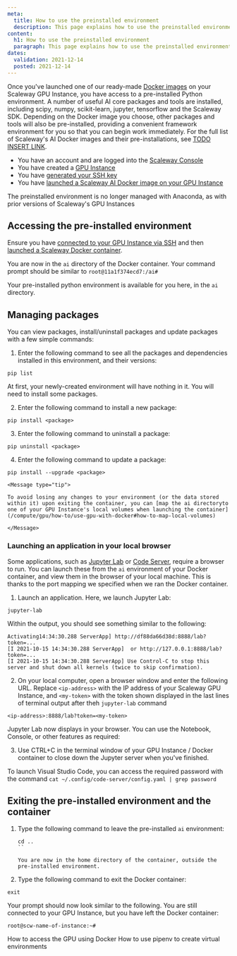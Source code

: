 ```yaml
---
meta:
  title: How to use the preinstalled environment
  description: This page explains how to use the preinstalled environment on a Scaleway Docker image for a GPU Instance
content:
  h1: How to use the preinstalled environment
  paragraph: This page explains how to use the preinstalled environment
dates:
  validation: 2021-12-14
  posted: 2021-12-14
---
```


Once you've launched one of our ready-made [Docker images](/compute/gpu/how-to/use-gpu-with-docker) on your Scaleway GPU Instance, you have access to a pre-installed Python environment. A number of useful AI core packages and tools are installed, including scipy, numpy, scikit-learn, jupyter, tensorflow and the Scaleway SDK. Depending on the Docker image you choose, other packages and tools will also be pre-installed, providing a convenient framework environment for you so that you can begin work immediately. For the full list of Scaleway's AI Docker images and their pre-installations, see [TODO INSERT LINK](link).

<Message type="requirement">

- You have an account and are logged into the [Scaleway Console](https://console.scaleway.com) 
- You have created a [GPU Instance](/compute/gpu/how-to/create-manage-gpu-instance)
- You have [generated your SSH key](/console/my-project/how-to/create-ssh-key/)
- You have [launched a Scaleway AI Docker image on your GPU Instance](/compute/gpu/how-to/use-gpu-with-docker)

</Message>

<Message type="note">

The preinstalled environment is no longer managed with Anaconda, as with prior versions of Scaleway's GPU Instances

</Message>

## Accessing the pre-installed environment

Ensure you have [connected to your GPU Instance via SSH](/compute/instances/how-to/connect-to-instance) and then [launched a Scaleway Docker container](/compute/gpu/how-to/use-gpu-with-docker). 

You are now in the `ai` directory of the Docker container. Your command prompt should be similar to `root@11a1f374ecd7:/ai#`

Your pre-installed python environment is available for you here, in the `ai` directory.

## Managing packages

You can view packages, install/uninstall packages and update packages with a few simple commands:

1. Enter the following command to see all the packages and dependencies installed in this environment, and their versions:

  `pip list`

  At first, your newly-created environment will have nothing in it. You will need to install some packages.

2. Enter the following command to install a new package:

  `pip install <package>`

3. Enter the following command to uninstall a package:

  `pip uninstall <package>`

4. Enter the following command to update a package:

  `pip install --upgrade <package>`

    <Message type="tip">

    To avoid losing any changes to your environment (or the data stored within it) upon exiting the container, you can [map the ai directoryto one of your GPU Instance's local volumes when launching the container](/compute/gpu/how-to/use-gpu-with-docker#how-to-map-local-volumes)

    </Message>

### Launching an application in your local browser

Some applications, such as [Jupyter Lab](https://jupyter.org/) or [Code Server](https://code-server.dev/), require a browser to run. You can launch these from the `ai` environment of your Docker container, and view them in the browser of your local machine. This is thanks to the port mapping we specified when we ran the Docker container.

1. Launch an application. Here, we launch Jupyter Lab:

  `jupyter-lab`

  Within the output, you should see something similar to the following:

  ```
  Activating14:34:30.288 ServerApp] http://df88da66d38d:8888/lab?token=...
  [I 2021-10-15 14:34:30.288 ServerApp]  or http://127.0.0.1:8888/lab?token=...
  [I 2021-10-15 14:34:30.288 ServerApp] Use Control-C to stop this server and shut down all kernels (twice to skip confirmation).
  ```

2. On your local computer, open a browser window and enter the following URL. Replace `<ip-address>` with the IP address of your Scaleway GPU Instance, and `<my-token>` with the token shown displayed in the last lines of terminal output after theh `jupyter-lab` command

  ```
  <ip-address>:8888/lab?token=<my-token>
  ```

  Jupyter Lab now displays in your browser. You can use the Notebook, Console, or other features as required:

  <Lightbox src="scaleway-jupyter-lab.png" alt="" />

3. Use CTRL+C in the terminal window of your GPU Instance / Docker container to close down the Jupyter server when you've finished.

<Message type="note">

To launch Visual Studio Code, you can access the required password with the command `cat ~/.config/code-server/config.yaml | grep password`

</Message>


## Exiting the pre-installed environment and the container


1. Type the following command to leave the pre-installed `ai` environment:

    ```
    cd ..
    ``

    You are now in the home directory of the container, outside the pre-installed environment.

2. Type the following command to exit the Docker container:

  `exit`

  Your prompt should now look similar to the following. You are still connected to your GPU Instance, but you have left the Docker container:

  `root@scw-name-of-instance:~#`

<Navigation title="See Also">
  <PreviousButton to="/compute/gpu/how-to/use-gpu-with-docker/">How to access the GPU using Docker</PreviousButton>
  <NextButton to="/compute/gpu/how-to/use-pipenv">How to use pipenv to create virtual environments</NextButton>
</Navigation>
